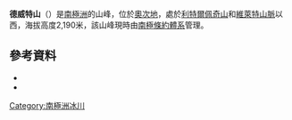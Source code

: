 {{Coord|77|12|S|159|50|E|source:GNIS|display=title}}

'''德威特山'''（{{lang-en|Mount DeWitt}}）是[[南極洲|南極洲]]的山峰，位於[[奧次地|奧次地]]，處於[[利特爾佩奇山|利特爾佩奇山]]和[[維萊特山脈|維萊特山脈]]以西，海拔高度2,190米，該山峰現時由[[南極條約體系|南極條約體系]]管理。

==參考資料==
*{{cite gnis | type = antarid | id = 3821| name = DeWitt, Mount| accessdate = 2012-01-19}}
*{{cite web |url=http://www.scribd.com/doc/36721395/Gna-GeographicNamesOfTheAntarctic1stEdition1981-djvu |work=Gna-GeographicNamesOfTheAntarctic1stEdition1981_djvu |title=DeWitt, Mount |page=540 |accessdate=2012-01-19 |archive-date=2013-10-15 |archive-url=https://web.archive.org/web/20131015093051/http://www.scribd.com/doc/36721395/Gna-GeographicNamesOfTheAntarctic1stEdition1981-djvu |dead-url=no }}

{{DEFAULTSORT:Mount DeWitt}}
[[Category:南極洲冰川|Category:南極洲冰川]]


{{OatesLand-geo-stub}}